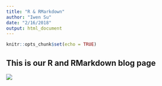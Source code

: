 ```yaml
---
title: "R & RMarkdown"
author: "Iwen Su"
date: "2/16/2018"
output: html_document
---
```


```r
knitr::opts_chunk$set(echo = TRUE)
```

## This is our R and RMarkdown blog page

[![](./images/513560.png)](z1_whyRmd.html)
